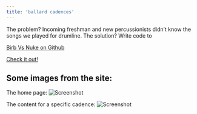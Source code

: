 ```yaml
---
title: 'ballard cadences'
---
```


The problem? Incoming freshman and new percussionists didn't know the songs we played for drumline. The solution? Write code to 

[Birb Vs Nuke on Github](https://github.com/iamxallax/bhs-cadences)

[Check it out!](https://bhs-cadences.fly.dev)

## Some images from the site:

The home page:
![Screenshot](../images/BHShome.png "Home Page")

The content for a specific cadence:
![Screenshot](../images/C1.png "C1")